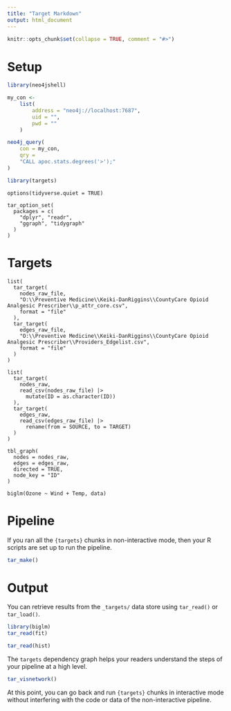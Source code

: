 ```yaml
---
title: "Target Markdown"
output: html_document
---
```


```r
knitr::opts_chunk$set(collapse = TRUE, comment = "#>")
```

# Setup

```r
library(neo4jshell)

my_con <- 
    list(
        address = "neo4j://localhost:7687",
        uid = "",
        pwd = ""
    )

neo4j_query(
    con = my_con,
    qry = 
    "CALL apoc.stats.degrees('>');"
)

```


```r
library(targets)
```

```targets

options(tidyverse.quiet = TRUE)

tar_option_set(
  packages = c(
    "dplyr", "readr",
    "ggraph", "tidygraph"
  )
)
```

# Targets

```targets
list(
  tar_target(
    nodes_raw_file,
    "O:\\Preventive Medicine\\Keiki-DanRiggins\\CountyCare Opioid Analgesic Prescriber\\p_attr_core.csv",
    format = "file"
  ),
  tar_target(
    edges_raw_file,
    "O:\\Preventive Medicine\\Keiki-DanRiggins\\CountyCare Opioid Analgesic Prescriber\\Providers_Edgelist.csv",
    format = "file"
  )
)
```

```targets
list(
  tar_target(
    nodes_raw,
    read_csv(nodes_raw_file) |> 
      mutate(ID = as.character(ID))
  ),
  tar_target(
    edges_raw,
    read_csv(edges_raw_file) |> 
      rename(from = SOURCE, to = TARGET)
  )
)
```

```targets
tbl_graph(
  nodes = nodes_raw,
  edges = edges_raw,
  directed = TRUE,
  node_key = "ID"
)
```




```targets
biglm(Ozone ~ Wind + Temp, data)
```

# Pipeline

If you ran all the `{targets}` chunks in non-interactive mode, then your R scripts are set up to run the pipeline.

```r
tar_make()
```

# Output

You can retrieve results from the `_targets/` data store using `tar_read()` or `tar_load()`.

```r
library(biglm)
tar_read(fit)
```

```r
tar_read(hist)
```

The `targets` dependency graph helps your readers understand the steps of your pipeline at a high level.

```r
tar_visnetwork()
```

At this point, you can go back and run `{targets}` chunks in interactive mode without interfering with the code or data of the non-interactive pipeline.
